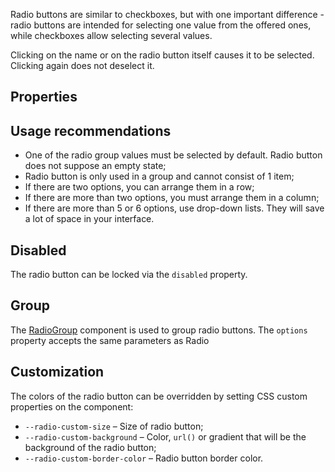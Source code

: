 
<Meta of={Stories} />

<Intro
  name="Radio"
  description="Component to choose from a small set of mutually exclusive options."
/>

Radio buttons are similar to checkboxes, but with one important difference - radio buttons are intended for selecting one value from the offered ones, while checkboxes allow selecting several values.

Clicking on the name or on the radio button itself causes it to be selected. Clicking again does not deselect it.

<Canvas>
  <Story of={Stories.Basic} />
</Canvas>

## Properties

<Props />

## Usage recommendations

- One of the radio group values must be selected by default. Radio button does not suppose an empty state;
- Radio button is only used in a group and cannot consist of 1 item;
- If there are two options, you can arrange them in a row;
- If there are more than two options, you must arrange them in a column;
- If there are more than 5 or 6 options, use drop-down lists. They will save a lot of space in your interface.

## Disabled

The radio button can be locked via the `disabled` property.

<Canvas>
  <Story of={Stories.Disabled} />
</Canvas>

## Group

The [RadioGroup](/?path=/docs/components-radiogroup--docs) component is used to group radio buttons. The `options` property accepts the same parameters as Radio

<Canvas>
  <Story of={Stories.Group} />
</Canvas>

## Customization

The colors of the radio button can be overridden by setting CSS custom properties on the component:

- `--radio-custom-size` – Size of radio button;
- `--radio-custom-background` – Color, `url()` or gradient that will be the background of the radio button;
- `--radio-custom-border-color` – Radio button border color.

<Canvas>
  <Story of={Stories.Customization} />
</Canvas>
